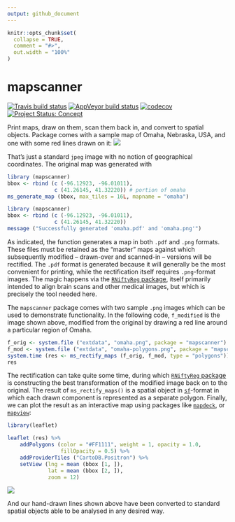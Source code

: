 ```yaml
---
output: github_document
---
```


<!-- README.md is generated from README.Rmd. Please edit that file -->

```r
knitr::opts_chunk$set(
  collapse = TRUE,
  comment = "#>",
  out.width = "100%"
)
```
# mapscanner

<!-- badges: start -->
[![Travis build status](https://travis-ci.org/mpadge/mapscanner.svg?branch=master)](https://travis-ci.org/mpadge/mapscanner)
[![AppVeyor build status](https://ci.appveyor.com/api/projects/status/github/mpadge/mapscanner?branch=master&svg=true)](https://ci.appveyor.com/project/mpadge/mapscanner)
[![codecov](https://codecov.io/gh/mpadge/mapscanner/branch/master/graph/badge.svg)](https://codecov.io/gh/mpadge/mapscanner)
[![Project Status: Concept](https://www.repostatus.org/badges/latest/concept.svg)](https://www.repostatus.org/#concept)
<!-- badges: end -->

Print maps, draw on them, scan them back in, and convert to spatial objects.
Package comes with a sample map of Omaha, Nebraska, USA, and one with some red
lines drawn on it:
![](./inst/extdata/omaha-polygons.png)

That's just a standard `jpeg` image with no notion of geographical coordinates.
The original map was generated with

```r
library (mapscanner)
bbox <- rbind (c (-96.12923, -96.01011),
               c (41.26145, 41.32220)) # portion of omaha
ms_generate_map (bbox, max_tiles = 16L, mapname = "omaha")
```
```r
library (mapscanner)
bbox <- rbind (c (-96.12923, -96.01011),
               c (41.26145, 41.32220))
message ("Successfully generated 'omaha.pdf' and 'omaha.png'")
```
As indicated, the function generates a map in both `.pdf` and `.png` formats.
These files must be retained as the "master" maps against which subsequently
modified -- drawn-over and scanned-in -- versions will be rectified. The `.pdf`
format is generated because it will generally be the most convenient for
printing, while the rectification itself requires `.png`-format images. The
magic happens via the [`RNiftyReg`
package](https://github.com/jonclayden/RNiftyReg), itself primarily intended to
align brain scans and other medical images, but which is precisely the tool
needed here.

The `mapscanner` package comes with two sample `.png` images which can be used
to demonstrate functionality. In the following code, `f_modified` is the image
shown above, modified from the original by drawing a red line around a
particular region of Omaha.
```r
f_orig <- system.file ("extdata", "omaha.png", package = "mapscanner")
f_mod <- system.file ("extdata", "omaha-polygons.png", package = "mapscanner")
system.time (res <- ms_rectify_maps (f_orig, f_mod, type = "polygons"))
res
```
The rectification can take quite some time, during which [`RNiftyReg`
package](https://github.com/jonclayden/RNiftyReg) is constructing the best
transformation of the modified image back on to the original. The result of
`ms_rectify_maps()` is a spatial object in
[`sf`](https://cran.r-project.org/package=sf)-format in which each drawn
component is represented as a separate polygon. Finally, we can plot the result
as an interactive map using packages like
[`mapdeck`](https://github.com/symbolixAU/mapdeck), or
[`mapview`](https://github.com/r-spatial/mapview):

```r
library(leaflet)

leaflet (res) %>%
    addPolygons (color = "#FF1111", weight = 1, opacity = 1.0,
                 fillOpacity = 0.5) %>%
    addProviderTiles ("CartoDB.Positron") %>%
    setView (lng = mean (bbox [1, ]),
             lat = mean (bbox [2, ]),
             zoom = 12)
```

![](./man/figures/leaflet-1.png)

And our hand-drawn lines shown above have been converted to standard spatial
objects able to be analysed in any desired way.


